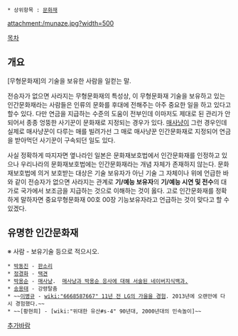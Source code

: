  * 상위항목 : [[문화재]]

attachment:/munaze.jpg?width=500

[[목차]]
== 개요 ==
[무형문화재]의 기술을 보유한 사람을 일컫는 말.

전승자가 없으면 사라지는 무형문화재의 특성상, 이 무형문화재 기술을 보유하고 있는 인간문화재라는 사람들은 인류의 문화를 후대에 전해주는 아주 중요한 일을 하고 있다고 할수 있다. 다만 연금을 지급하는 수준의 도움이 전부인데 이마저도 제대로 된 관리가 안되어서 종종 엉뚱한 사기꾼이 문화재로 지정되는 경우가 있다. [[매]]사냥이 그런 경우인데 실제로 매사냥꾼이 다루는 매를 빌려가선 그 매로 매사냥꾼 인간문화재로 지정되어 연금을 받아먹던 사기꾼이 구속되던 일도 있다.

사실 정확하게 따지자면 옆나라인 일본은 문화재보호법에서 인간문화재를 인정하고 있으나 우리나라의 문화재보호법에는 인간문화재라는 개념 자체가 존재하지 않는다. 문화재보호법에 의거 보호받는 대상은 기술 보유자가 아닌 기술 그 자체이나 위에 언급한 바와 같이 전승자가 없으면 사라지는 관계로 '''기/예능 보유자'''의 '''기/예능 시연 및 전수'''의 대가로 국가에서 보조금을 지급하는 것으로 이해하는 것이 옳다. 고로 인간문화재를 정확하게 말하자면 중요무형문화재 00호 00장 기능보유자라고 언급하는 것이 맞다고 할 수 있겠다.

== 유명한 인간문화재 ==
※ 사람 - 보유기술 등으로 적으시오.
 * [[박동진]] - [[판소리]]
 * [[정경화]] - [[택견]]
 * [[박용순]] - [[매]]사냥.  [http://terms.naver.com/entry.nhn?docId=1582280&cid=3077&categoryId=3077 매사냥과 박용순 응사에 대해 서술된 네이버지식백과.]
 * [[송용태]] - 강령탈춤
 * ~~[[이병규]] - [[wiki:"6668587667" 11년 전 LG의 가을을 경험]]. 2013년에 오랜만에 다시 경험했다.~~
 * ~~[황현희] - [wiki:"위대한 유산#s-4" 90년대, 2000년대의 민속놀이]~~

[[추가바람]]
